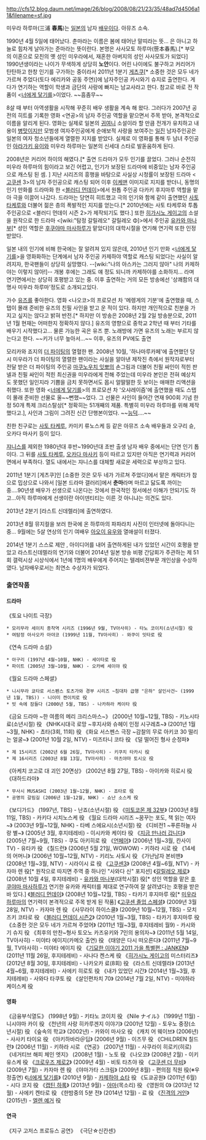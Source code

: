 http://cfs12.blog.daum.net/image/26/blog/2008/08/21/23/35/48ad7d4506a11&filename=sf.jpg

미우라 하루마(三浦 '''春馬''')는 [[일본]]의 남자 [[배우]]이다. 아뮤즈 소속.

1990년 4월 5일에 태어났다. 춘마라는 이름은 봄에 태어난 말띠라는 뜻... 은 아니고 하늘로 힘차게 날아가는 준마라는 뜻이란다. 본명은 사사모토 하루마(笹本春馬).[* 부모의 이혼으로 모친의 옛 성인 미우라에서, 재혼한 아버지의 성인 사사모토가 되었다] 1990년생이라는 나이가 무색하게 상당히 '''노안'''이다. 어린 나이에도 불구하고 커리어가 탄탄하고 한창 인기를 구가하는 중이라서 2011년 1분기 [[게츠쿠]][* 소중한 것은 모두 네가 가르쳐 주었다(토다 에리카와 공동 주연)]에 남자주인공 카시와기 슈지로 출연한다. 게다가 연기하는 역할이 학생과 금단의 사랑에 빠지는 남교사라고 한다. 참고로 바로 전 작품이 <[[너에게 닿기를]]>이었다. ~~흠좀무~~

8살 때 부터 아역생활을 시작해 꾸준히 배우 생활을 계속 해 왔다. 그러다가 2007년 공전의 히트를 기록한 영화  <연공>의 남자 주인공 역할을 맡으면서 주목 받아, 본격적으로 이름을 알리게 된다. 영화는 실제로 일본의 [[귀여니]] 소설이라 할 만큼 전개가 유치하고 내용이 [[병맛]]이지만 모범생 여자주인공에게 순애보적 사랑을 보여주는 [[일진]] 남자주인공은 일본의 여자 청소년들에게 열렬한 지지를 받았다. 실제로 이 영화를 통해 두 남녀 주인공인 [[아라가키 유이]]와 미우라 하루마는 일본의 신세대 스타로 발돋움하게 된다.

2008년은 커리어 하이의 해였다.[* 출연 드라마가 모두 인기를 끌었다. 그러나 순전히 미우라 하루마의 힘이라고 보긴 어렵고, 인기가 보장된 드라마에 비중있는 남자 주인공으로 캐스팅 된 셈. ] 지난 시리즈의 흥행을 바탕으로 사실상 시청률이 보장된 드라마 <[[고쿠센]] 3>의 남자 주인공으로 캐스팅 되어 이후 [[이케맨]] 이미지로 지지를 받더니, 동명의 인기 만화를 드라마화 한 <[[블러디 먼데이]]>에서 원톱 주인공 다카키 후지마루 역할을 맡아 극을 이끌어 나갔다. 드라마는 당연히 히트했고 극의 인기와 함께 같이 출연했던 [[사토 타케루]]와 더불어 젊은 층의 폭발적인 지지를 얻는다.[* 2010년에는 사토 타케루와 투톱 주인공으로 <블러디 먼데이 시즌 2>가 제작되기도 했다.] 또한 [[히가시노 게이고]]의 소설을 원작으로 한 드라마 <[wiki:"탐정 갈릴레오" 갈릴레오 Φ]>에서 주인공 [[유카와 마나부]][* 성인 역할은 [[후쿠야마 마사하루]]가 맡았다]의 대학시절을 연기해 연기력 또한 인정받았다.

일본 내의 인기에 비해 한국에는 잘 알려져 있지 않은데, 2010년 인기 만화 <[[너에게 닿기를]]>을 영화화하는 단계에서 남자 주인공 카제하야 역할로 캐스팅 되었다는 사실이 알려지자, 한국팬들이 상당히 실망했다.   --[wiki:"나의 아스카는 그러지 않아" 나의 카제하야는 이렇지 않아!]--  개봉 후에는 그래도 얘 정도 되니까 카제하야를 소화하지... 라며 연기면에서는 상당히 호평받고 있는 중. 이후 출연하는 거의 모든 방송에선 '상쾌함의 대명사 미우라 하루마'정도로 소개되고있다.

가수 [[유즈]]를 좋아한다. 영화 <나오코>의 프로모션 차 '메렝게의 기분'에 출연했을 때, 스탭이 몰래 준비한 유즈의 친필 사인을 받고 운 적이 있다. 하지만 개인적으로 친분을 가지고 싶지는 않다고 밝혀 반전.[* 하지만 이 방송은 2008년 2월 2일 방송분으로, 2011년 1월 현재는 어떠한지 정확하지 않다.] 유즈의 영향으로 중학교 2학년 때 부터 기타를 배우기 시작했다고... 물론 가능한 곡은 유즈 뿐. 노래방에 가면 유즈의 노래는 부르지 않는다고 한다. ~~키가 너무 높아서...~~ 이후, 유즈의 PV에도 출연

모리카와 죠지의 [[더 파이팅]]의 열혈한 팬. 2008년 10월, '하나마루카페'에 출연했던 당시 미우라가 더 파이팅의 열렬한 팬이라는 사실을 알아낸 제작진 측에서 원작자로부터 전달 받은 더 파이팅의 주인공 [[마쿠노우치 잇뽀]]의 손그림과 더불어 친필 싸인이 적힌 판넬과 친필 싸인이 적힌 최신권을 미우라에게 전해 주었는데 미우라 본인은 전혀 예상치도 못했던 일인지라 기쁨을 금치 못하면서도 몹시 얼떨떨한 듯 보이는 애매한 리액션을 취했다. 또한 영화 <[[너에게 닿기를]]>의 프로모션 차 '오샤레이즘'에 출연했을 때도 스탭이 몰래 준비한 선물로 울~~뻔했~~었다. 그 선물은 사인이 들어간 연재 900회 기념 한정 50개 특제 크리스탈상[* 정확히는 51개째의 제품. 특별히 미우라 하루마를 위해 제작했다고.], 사인과 그림이 그려진 신간 단행본이었다. ~~[[능덕]]....~~ 

친한 친구로는 [[사토 타케루]], 카미키 류노스케 등 같은 아뮤즈 소속 배우들과 오구리 슌, 오카다 마사키 등이 있다.

[[쟈니스]]를 제외한 1980년대 후반~1990년대 초반 출생 남자 배우 중에서는 단연 인기 톱이다. 그 뒤를 [[사토 타케루]], [[오카다 마사키]] 등이 따르고 있지만 아직은 연기력과 커리어면에서 부족하다. 열도 내에서는 쟈니스를 대체할 새로운 세력으로 부상하고 있다. 

2011년 1분기 [게츠쿠]인 [소중한 것은 모두 네가 가르쳐 주었다]에서 맡은 캐릭터가 참으로 밉상으로 나와서 [일본 드라마 갤러리]에서 '''춘마'''라며 마르고 닳도록 까이는 중....90년생 배우가 선생으로 나온다는 것에서 한국적인 정서에선 이해가 안되기도 하고...아직 하루마에게 선생이란 아이덴티티는 이른 것 아니냐는 의견도 있다. 

2013년 2분기 [라스트 신데렐라]에 출연하였다.

2013년 8월 뮤지컬을 보러 한국에 온 하루마의 파파라치 사진이 인터넷에 돌아다니는 중... 9월에는 5살 연상의 인기 여배우 [[아오이 유우]]와 열애설이 터졌다.

2014년 1분기 스스로 제안 , 아이디어를 내어 출연하게된 내가 있었던 시간이 호평을 받았고 라스트신데렐라의 연기와 더불어 2014년  일본 방송 비평 간담회가 주관하는 제 51회 갤럭시상 시상식에서 1년에 1명의 배우에게 주어지는 텔레비젼부문 개인상을 수상하였다. 남자배우로서는 최연소 수상자가 되었다.

=== 출연작품 ===
==== 드라마 ====
《토요 나이트 극장》
 * 모리무라 세이치 종착역 시리즈 (1996년 9월, TV아사히) - 타노 코이치(소년시절) 役
 * 여탐정 아사오카 아야코 (1999년 11월, TV아사히) - 와쿠이 잇타로 役
《연속 드라마 소설》
 * 아구리 (1997년 4월~10월, NHK) - 세이타로 役
 * 파이트 (2005년 3월~10월, NHK) - 오카베 세이야 役
《월요 드라마 스페셜》
 * 니시무라 쿄타로 서스펜스 토츠가와 경부 시리즈 ~침대차 급행 "은하" 살인사건~ (1999년 1월, TBS)) - 니이미 켄이치로 役
 * 빗 속에 잠들다 (2000년 5월, TBS) - 나카하라 케이타 役
《금요 드라마 ~한 여름의 메리 크리스마스~》 (2000년 10월~12월, TBS) - 키노시타 료(소년시절) 役
《NHK시대극 로망 ~후지사와 슈헤이 인정 시구레쵸~》 (2001년 1월~3월, NHK) - 쵸타(3회, 11회) 役
《화요 서스펜스 극장 ~감찰의 무로 아키코 30 떨리는 얼굴~》 (2001년 10월 2일, NTV) - 미즈타니 코타 役
《덜 떨어진 형사 순정파》
 * 제 15시리즈 (2002년 6월 26일, TV아사히) - 키쿠치 타카시 役
 * 제 16시리즈 (2003년 8월 13일, TV아사히) - 마츠야마 토시오 役
《아케치 코고로 대 괴인 20면상》 (2002년 8월 27일, TBS) - 아이카와 히로시 役
《대하드라마》
 * 무사시 MUSASHI (2003년 1월~12월, NHK) - 죠타로 役
 * 공명의 갈림길 (2006년 1월~12월, NHK) - 쇼난 소스케 役
《보디가드》 (1997년, TBS) - 난죠(소년시절) 役
《[[미토 코몬|미토코몬 제 32부]]》 (2003년 8월 11일, TBS) - 카키다 시치노스케 役
《월요 드라마 시리즈 ~꿈꾸는 포도, 책 읽는 여자~》 (2003년 9월~12월, NHK) - 타베 스에요시(소년시절) 役
《디비전1 ~푸른하늘 사랑 별~》 (2005년 3월, 후지테레비) - 이시카와 케이타 役
《[[지금 만나러 갑니다]]》 (2005년 7월~9월, TBS) - 쿠도 아키히로 役
《[[언페어]]》 (2006년 1월~3월, 칸사이TV) - 유타카 役
《칠드런》 (2006년 5월 21일, WOWOW) - 키하라 시로 役
《14세의 어머니》 (2006년 10월~12월, NTV) - 키리노 사토시 役
《가난남자 본비맨》 (2008년 1월~3월, NTV) - 시라이시 료 役
《[[고쿠센|고쿠센3]]》 (2008년 4월~6월, NTV) - 카자마 렌 役[* 원작으로 따지면 주역 중 하나인 "사와다 신" 포지션]
《[[탐정 갈릴레오|갈릴레오 제로]]》 (2008년 10월 4일, 후지테레비) - [[유카와 마나부]](대학시절) 役[* 성인 역할을 맡은 [[후쿠야마 마사하루]]가 연기한 유카와 캐릭터를 제대로 연구하여 잘 살려냈다는 호평을 받은 바 있다.] 
《[[블러디 먼데이]]》 (2008년 10월~12월, TBS) - 타카기 후지마루 役[* [[미우라 하루마]]의 연기력이 본격적으로 주목 받게 된 작품]
《[[고쿠센|고쿠센 졸업 스페셜]]》 (2009년 3월 28일, NTV) - 카자마 렌 役
《사무라이 하이스쿨》 (2009년 10월~12월, TBS) - 모치즈키 코타로 役
《[[블러디 먼데이|블러디 먼데이 시즌2]]》 (2010년 1월~3월, TBS) - 타카기 후지마루 役
《소중한 것은 모두 네가 가르쳐 주었어》 (2011년 1월~3월, 후지테레비 월9) - 카시와기 슈지 役
《최후의 만찬~형사 토오노 카즈유키와 7인의 용의자~》 (2011년 5월 14일, TV아사히) - 미야타 에이지(카메오 출연) 役
《태양은 다시 떠오른다》 (2011년 7월~9월, TV아사히) - 미야타 에이지 役
《[[기묘한 이야기|기묘한 이야기 2011 가을 특별편 : JANKEN]]》 (2011년 11월 26일, 후지테레비) - 사나다 켄스케 役
《[[히가시노 게이고]]의 미스터리즈》 (2012년 8월 30일, 후지테레비) - 나카오카 료(8회) 役
《라스트 신데렐라》 (2013년 4월~6월, 후지테레비) - 사에키 히로토 役
《내가 있었던 시간》 (2014년 1월~3월, 후지테레비) - 사와다 타쿠토 役
《살인편차치 70》 (2014년 7월 2일, NTV) - 미야하라 케이스케 役

==== 영화 ====
《금융부식열도》 (1998년 9월) - 키타노 코이치 役
《Nile ナイル》 (1999년 11월) - 니시야마 카이 役
《천년의 사랑 히카루겐지 이야기》 (2001년 12월) - 토우노 중장(소년시절) 役
《숲속의 학교》 (2002년) - 카와이 마사오 役
《캐치 어 웨이브》 (2006년) - 사사키 타이요 役
《아키하바라＠딥》 (2006년 9월) - 이즈무 役
《CHiLDREN 칠드런》 (2006년 11월) - 키하라 시로 
《연공》 (2007년 11월) - 사쿠라이 히로키(히로)
《네거티브 해피 체인 엣지》 (2008년 1월) - 노토 役
《나오코》 (2008년 2월) - 이키 유스케 役
《[[크로우즈 제로|크로우즈 제로2]]》 (2009년 4월) - 비토 타츠야 役
《[[고쿠센|고쿠센 더 무비]]》 (2009년 7월) - 카자마 렌 役
《야마가타 스크림》 (2009년 8월) - 편의점 직원 役(※우정출연)
《[[너에게 닿기를]]》 (2010년 9월) - [[카제하야 쇼타]] 役
《도쿄공원》 (2011년 6월) - 시다 코지 役
《[[캡틴 하록]]》 (2013년 9월) - [[야마]](목소리) 役 
《영원의 0》 (2013년 12월) - 사에키 켄타로 役
《한밤중의 5분 전》 (2014년 12월) - 료 役
《[[진격의 거인]]》 (2015년) - [[엘렌 예거]] 役

==== 연극 ====
《지구 고저스 프로듀스 공연》
《극단☆신칸센》
